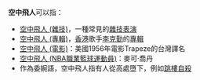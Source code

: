 '''空中飛人'''可以指：
* [[空中飛人_(雜技)|空中飛人 (雜技)]]，一種常見的[[雜技|雜技]][[表演|表演]]
* [[空中飛人_(專輯)|空中飛人 (專輯)]]，[[香港|香港]]歌手[[李克勤|李克勤]]的[[專輯|專輯]]
* [[空中飛人_(電影)|空中飛人 (電影)]]：美國1956年電影Trapeze的台灣譯名
* [[空中飛人_(NBA職業籃球運動員)|空中飛人 (NBA職業籃球運動員)]]：麥可·喬丹
*作為委婉語，空中飛人指有人從高處墮下，例如[[跳落|跳樓自殺]]
{{disambig|cat=四字消歧義}}